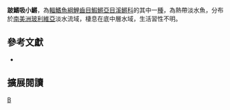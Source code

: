 {{Speciesbox 
| taxon = Apyolebias claudiae
| status = NE
| status_system = IUCN3.1
| authority =  [[Costa|Costa]], 2003
| synonyms = 
}}
'''跛鰭吸小鱂'''，為[[輻鰭魚綱|輻鰭魚綱]][[鯉齒目|鯉齒目]][[鰕鱂亞目|鰕鱂亞目]][[溪鱂科|溪鱂科]]的其中一[[種|種]]，為熱帶淡水魚，分布於[[南美洲|南美洲]][[玻利維亞|玻利維亞]]淡水流域，棲息在底中層水域，生活習性不明。

== 參考文獻 ==
*{{FishBase_species|genus=Aphyolebias|species=claudiae|year=2014|month=8}}

== 擴展閱讀 ==
{{refbegin}}
{{wikispecies-inline|Aphyolebias claudiae|跛鰭吸小鱂}}
{{refend}}
{{Taxonbar|from=Q5483791}}

[[Category:吸小鱂屬|B]]


{{魚類小作品}}